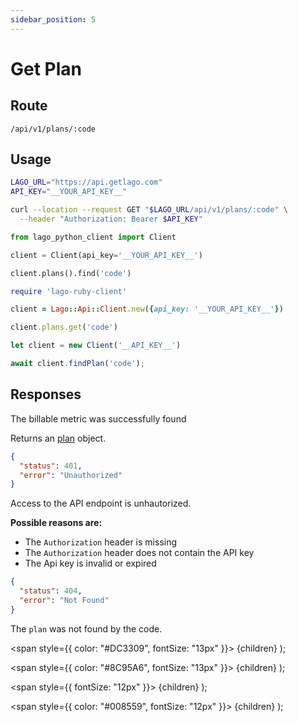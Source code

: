 ```yaml
---
sidebar_position: 5
---
```



# Get Plan

## Route

```curl title="GET"
/api/v1/plans/:code
```

## Usage

<Tabs groupId="prog-language">
  <TabItem value="curl" label="Curl" default>

  ```bash
  LAGO_URL="https://api.getlago.com"
  API_KEY="__YOUR_API_KEY__"

  curl --location --request GET "$LAGO_URL/api/v1/plans/:code" \
    --header "Authorization: Bearer $API_KEY"
  ```
  </TabItem>

  <TabItem value="python" label="Python">

  ```python
  from lago_python_client import Client

  client = Client(api_key='__YOUR_API_KEY__')

  client.plans().find('code')
  ```
  </TabItem>

  <TabItem value="ruby" label="Ruby">

  ```ruby
  require 'lago-ruby-client'

  client = Lago::Api::Client.new({api_key: '__YOUR_API_KEY__'})

  client.plans.get('code')
  ```
  </TabItem>

  <TabItem value="javascript" label="Node.js">

  ```javascript
  let client = new Client('__API_KEY__')

  await client.findPlan('code');
  ```
  </TabItem>
</Tabs>

## Responses

<Tabs>
  <TabItem value="200" label="HTTP 200" default>
  The billable metric was successfully found

  Returns an [plan](./plan-object) object.
  </TabItem>

  <TabItem value="401" label="HTTP 401">

  ```json
  {
    "status": 401,
    "error": "Unauthorized"
  }
  ```

  Access to the API endpoint is unhautorized.

  **Possible reasons are:**
  * The `Authorization` header is missing
  * The `Authorization` header does not contain the API key
  * The Api key is invalid or expired


  </TabItem>

  <TabItem value="404" label="HTTP 404">

  ```json
  {
    "status": 404,
    "error": "Not Found"
  }
  ```

  The `plan` was not found by the code.
  </TabItem>

</Tabs>



  <span
    style={{
      color: "#DC3309",
      fontSize: "13px"
    }}>
    {children}
  </span>
);

  <span
    style={{
      color: "#8C95A6",
      fontSize: "13px"
    }}>
    {children}
  </span>
);

  <span
    style={{
      fontSize: "12px"
    }}>
    {children}
  </span>
);

  <span
    style={{
      color: "#008559",
      fontSize: "12px"
    }}>
    {children}
  </span>
);
